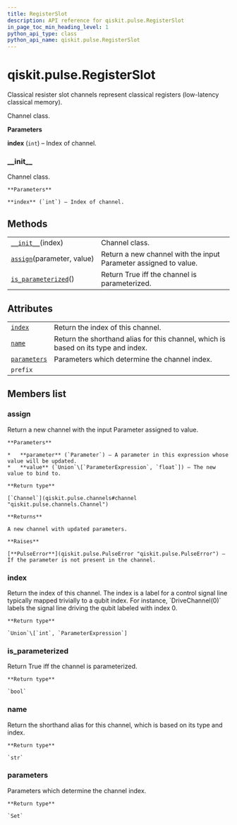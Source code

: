 ```yaml
---
title: RegisterSlot
description: API reference for qiskit.pulse.RegisterSlot
in_page_toc_min_heading_level: 1
python_api_type: class
python_api_name: qiskit.pulse.RegisterSlot
---
```


# qiskit.pulse.RegisterSlot

<Class id="qiskit.pulse.RegisterSlot" isDedicatedPage={true} github="https://github.com/qiskit/qiskit/tree/stable/0.18/qiskit/pulse/channels.py" signature="RegisterSlot(index)" modifiers="class">
  Classical resister slot channels represent classical registers (low-latency classical memory).

  Channel class.

  **Parameters**

  **index** (`int`) – Index of channel.

  ### \_\_init\_\_

  <Function id="qiskit.pulse.RegisterSlot.__init__" signature="__init__(index)">
    Channel class.

    **Parameters**

    **index** (`int`) – Index of channel.
  </Function>

  ## Methods

  |                                                                                                                  |                                                                  |
  | ---------------------------------------------------------------------------------------------------------------- | ---------------------------------------------------------------- |
  | [`__init__`](#qiskit.pulse.RegisterSlot.__init__ "qiskit.pulse.RegisterSlot.__init__")(index)                    | Channel class.                                                   |
  | [`assign`](#qiskit.pulse.RegisterSlot.assign "qiskit.pulse.RegisterSlot.assign")(parameter, value)               | Return a new channel with the input Parameter assigned to value. |
  | [`is_parameterized`](#qiskit.pulse.RegisterSlot.is_parameterized "qiskit.pulse.RegisterSlot.is_parameterized")() | Return True iff the channel is parameterized.                    |

  ## Attributes

  |                                                                                              |                                                                                    |
  | -------------------------------------------------------------------------------------------- | ---------------------------------------------------------------------------------- |
  | [`index`](#qiskit.pulse.RegisterSlot.index "qiskit.pulse.RegisterSlot.index")                | Return the index of this channel.                                                  |
  | [`name`](#qiskit.pulse.RegisterSlot.name "qiskit.pulse.RegisterSlot.name")                   | Return the shorthand alias for this channel, which is based on its type and index. |
  | [`parameters`](#qiskit.pulse.RegisterSlot.parameters "qiskit.pulse.RegisterSlot.parameters") | Parameters which determine the channel index.                                      |
  | `prefix`                                                                                     |                                                                                    |

  ## Members list

  ### assign

  <Function id="qiskit.pulse.RegisterSlot.assign" signature="assign(parameter, value)">
    Return a new channel with the input Parameter assigned to value.

    **Parameters**

    *   **parameter** (`Parameter`) – A parameter in this expression whose value will be updated.
    *   **value** (`Union`\[`ParameterExpression`, `float`]) – The new value to bind to.

    **Return type**

    [`Channel`](qiskit.pulse.channels#channel "qiskit.pulse.channels.Channel")

    **Returns**

    A new channel with updated parameters.

    **Raises**

    [**PulseError**](qiskit.pulse.PulseError "qiskit.pulse.PulseError") – If the parameter is not present in the channel.
  </Function>

  ### index

  <Attribute id="qiskit.pulse.RegisterSlot.index">
    Return the index of this channel. The index is a label for a control signal line typically mapped trivially to a qubit index. For instance, `DriveChannel(0)` labels the signal line driving the qubit labeled with index 0.

    **Return type**

    `Union`\[`int`, `ParameterExpression`]
  </Attribute>

  ### is\_parameterized

  <Function id="qiskit.pulse.RegisterSlot.is_parameterized" signature="is_parameterized()">
    Return True iff the channel is parameterized.

    **Return type**

    `bool`
  </Function>

  ### name

  <Attribute id="qiskit.pulse.RegisterSlot.name">
    Return the shorthand alias for this channel, which is based on its type and index.

    **Return type**

    `str`
  </Attribute>

  ### parameters

  <Attribute id="qiskit.pulse.RegisterSlot.parameters">
    Parameters which determine the channel index.

    **Return type**

    `Set`
  </Attribute>
</Class>

